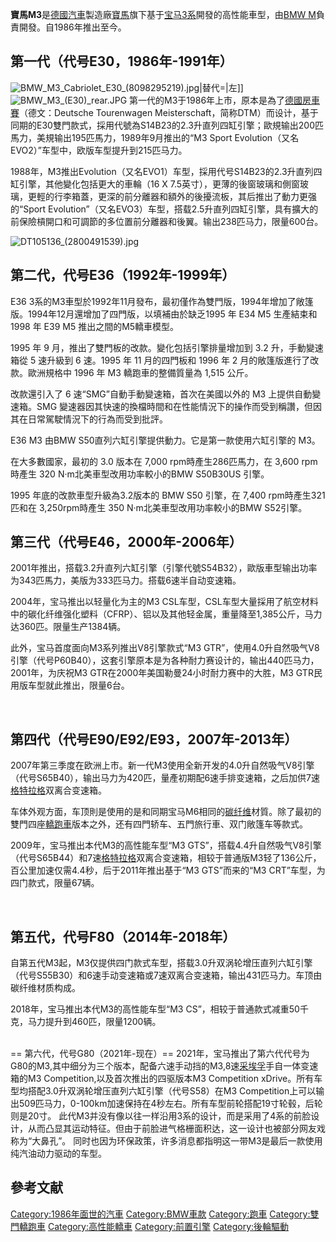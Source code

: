{{noteTA
|T=zh-hans:宝马M3;zh-hk:寶馬M3;zh-tw:BMW M3;
|dt=大陆→宝马M3;香港→寶馬M3；台灣→BMW M3；
|1=zh-hans:宝马M3;zh-hk:寶馬M3;zh-tw:BMW M3;
|2=zh-hans:宝马;zh-hk:寶馬;zh-tw:BMW;
|d1=台灣→BMW;大陆→宝马;香港→寶馬；
}}
{{Infobox automobile
| name = 宝马M3 
| image = File:BMW M3 F80 (15608871427).jpg
| manufacturer = 宝马 M
| class = 紧凑型中型车
| layout = 前置引擎、后驱或四轮驱动
}}
'''寶馬M3'''是[[德國|德國]][[汽車|汽車]]製造廠[[寶馬|寶馬]]旗下基于[[BMW_3系列|宝马3系]]開發的高性能車型，由[[BMW_M|BMW M]]負責開發。自1986年推出至今。

== 第一代（代号E30，1986年-1991年） ==
{{Infobox automobile
| name           = 第一代M3
| image          = File:BMW M3 E30 Sport Evolution (7599599622).jpg
| production     = 1986年3月至1991年6月
| body_style     = 兩門 [[轎跑車|轎跑車]]<br>兩門 [[開篷車|開篷車]]
| platform       =
| related        = BMW 3系列
| transmission   = 5速手动变速箱
|assembly={{flag|西德}}[[雷根斯堡|雷根斯堡]]<br>{{flag|西德}}[[加興|加興]]<br>{{flagicon image|Flag of South Africa (1928-1994).svg}} [[南非|南非]]{{link-en|羅西林|Rosslyn, Gauteng}}
| wheelbase      = {{convert|2562|mm|in||abbr=on}}
| length         = {{convert|4345|mm|in|1|abbr=on}}
| height         = {{convert|1370|mm|in|1|abbr=on}}
| width          = {{convert|1680|mm|in|1|abbr=on}}
| weight         = {{convert|1165|-|1360|kg|lb|1|abbr=on}}<ref>{{cite web|url=http://www.carfolio.com/specifications/models/car/?car=56155|title=1986 BMW M3|publisher=|accessdate=2014-09-30|archive-date=2014-10-06|archive-url=https://web.archive.org/web/20141006135824/http://www.carfolio.com/specifications/models/car/?car=56155|dead-url=no}}</ref><ref>{{cite web|url=http://www.carfolio.com/specifications/models/car/?car=170775|title=1988 BMW M3 Cabrio|publisher=|accessdate=2014-09-30|archive-date=2014-10-06|archive-url=https://web.archive.org/web/20141006135837/http://www.carfolio.com/specifications/models/car/?car=170775|dead-url=no}}</ref>
| engine         = 2.3升或2.5升直列四缸引擎（代号S14）
}}
[[File:BMW_M3_Cabriolet_E30_(8098295219).jpg|thumb]]|替代=|左]]
[[File:BMW_M3_(E30)_rear.JPG|thumb]]
第一代的M3于1986年上市，原本是為了[[德國房車賽|德國房車賽]]（德文：Deutsche Tourenwagen Meisterschaft，简称DTM）而设计，基于同期的E30雙門款式，採用代號為S14B23的2.3升直列四缸引擎；歐規输出200匹馬力，美規输出195匹馬力，1989年9月推出的“M3 Sport Evolution（又名EVO2）”车型中，欧版车型提升到215匹马力。

1988年，M3推出Evolution（又名EVO1）车型，採用代号S14B23的2.3升直列四缸引擎，其他變化包括更大的車輪（16 X 7.5英寸），更薄的後窗玻璃和側窗玻璃，更輕的行李箱蓋，更深的前分離器和額外的後擾流板，其后推出了動力更强的“Sport Evolution”（又名EVO3）车型，搭载2.5升直列四缸引擎，具有擴大的前保險槓開口和可調節的多位置前分離器和後翼。输出238匹马力，限量600台。



[[File:DT105136_(2800491539).jpg|thumb]]
{{clear}}

== 第二代，代号E36（1992年-1999年） ==
{{Infobox automobile
| name = 第二代M3
| image = File:BMW M3 Coupe E36.jpg
| production = 1992年至1999年
| body_style = 4門 [[轎車|轎車]]<br>兩門[[轎跑車|轎跑車]]<br>兩門[[開篷車|開篷車]]
| platform =
|assembly ={{DEU}}[[雷根斯堡|雷根斯堡]]<br>{{flagicon|SAF}} [[南非|南非]]{{link-en|羅西林|Rosslyn, Gauteng}}<br>{{MEX}}[[托盧卡|托盧卡]]（{{link-en|墨西哥BMW|BMW Mexico}}）
| designer = Ulf Weidhase (1990),Martina Bachmann
| related = [[BMW_3系列|BMW 3系列]]
| transmission = 5速手动变速箱<br>5速自动变速箱<br>6速SMG 1
| wheelbase = {{convert|106.3|in|mm|0|abbr=on}}<br>開篷版: {{convert|106.7|in|mm|0|abbr=on}}
| length = {{convert|174.5|in|mm|0|abbr=on}}<br>Lightweight: {{convert|178.0|in|mm|0|abbr=on}}
| height = {{convert|52.6|in|mm|0|abbr=on}}<br>四門版: {{convert|53.7|in|mm|0|abbr=on}}
| width = {{convert|67.3|in|mm|0|abbr=on}}<br>四門版: {{convert|66.9|in|mm|0|abbr=on}}
| weight = {{convert|1460|kg|lb|0|abbr=on}}<br>開篷版: {{convert|1560|kg|lb|0|abbr=on}}
| engine = 3.0升 歐規:S50B30 美規:S50B30US
3.2升 歐規:S50B32 美規:S52B32
}}
{{Multiple image | align = left | direction = vertical | width =
| image1 =1999 BMW M3 Special Edition (15421836545).jpg
| caption1 =後視圖
| image2 =BMW M3 (3782951634).jpg
| caption2 =[[轎車|四門版]]
| image3 =BMW M3 Evo E36 Convertible - Flickr - The Car Spy.jpg
| caption3 =[[開篷車|開篷版]]
}}

E36 3系的M3車型於1992年11月發布，最初僅作為雙門版，1994年增加了敞篷版。1994年12月還增加了四門版，以填補由於缺乏1995 年 E34 M5 生產結束和 1998 年 E39 M5 推出之間的M5轎車模型。

1995 年 9 月，推出了雙門板的改款。變化包括引擎排量增加到 3.2 升，手動變速箱從 5 速升級到 6 速。1995 年 11 月的四門板和 1996 年 2 月的敞篷版進行了改款。歐洲規格中 1996 年 M3 轎跑車的整備質量為 1,515 公斤。

改款還引入了 6 速“SMG”自動手動變速箱，首次在美國以外的 M3 上提供自動變速箱。SMG 變速器因其快速的換檔時間和在性能情況下的操作而受到稱讚，但因其在日常駕駛情況下的行為而受到批評。

E36 M3 由BMW S50直列六缸引擎提供動力。它是第一款使用六缸引擎的 M3。

在大多數國家，最初的 3.0 版本在 7,000 rpm時產生286匹馬力，在 3,600 rpm 時產生 320 N·m北美車型改用功率較小的BMW S50B30US 引擎。

1995 年底的改款車型升級為3.2版本的 BMW S50 引擎，在 7,400 rpm時產生321匹和在 3,250rpm時產生 350 N·m北美車型改用功率較小的BMW S52引擎。
{{clear}}

== 第三代（代号E46，2000年-2006年） ==
{{Infobox automobile
| name           = 第三代M3
| image          =File:BMW M3 E46 - Flickr - Alexandre Prévot (12).jpg
| production     = 2000年9月至2006年8月
| body_style     =兩門轎跑車、两门敞篷车
| platform       =
|assembly={{DEU}}[[雷根斯堡|雷根斯堡]]
| related        = [[BMW_3系列|BMW 3系列]]
| transmission   = 6速手动变速箱或半自动变速箱
| wheelbase      = {{convert|107.5|in|mm|0|abbr=on}}
| length         = 2001–02: {{convert|176.8|in|mm|0|abbr=on}}<br>2003–06: {{convert|176.9|in|mm|0|abbr=on}}
| height         = 2001-02 Coupe: {{convert|54.0|in|mm|0|abbr=on}}<br>2001–02 Convertible: {{convert|53.7|in|mm|0|abbr=on}}<br>2003–06 Coupe: {{convert|53.9|in|mm|0|abbr=on}}<br>2003–06 Convertible: {{convert|53.9|in|mm|0|abbr=on}}
| width          = {{convert|70.1|in|mm|0|abbr=on}}
| engine         = 3.2升直列六缸引擎（代号S54B32）<br>4.0升自然吸气V8引擎（GTR款式，代号P60B40）
| weight         = Coupe: {{convert|3415|lb|abbr=on}}
| designer       = Ulf Weidhase (exterior: 1998)<ref>{{cite web |url=http://195.27.218.10/bmwe/products/automobiles/m3/design/making_of_design/media/Interview_Design_E.pdf |title=Pushing the boundaries. The design of the new BMW M3 |access-date=2016-12-16 |deadurl=yes |archiveurl=https://web.archive.org/web/20010628085700/http://195.27.218.10/bmwe/products/automobiles/m3/design/making_of_design/media/Interview_Design_E.pdf |archivedate=2001-06-28 }}</ref><br>Martina Bachmann (interior: 1998)
}}
{{Multiple image | align = left | direction = vertical | width =
| image1 =BMW M3 (4894925055).jpg
| caption1 = 後視圖
| image2 =BMW M3 SMG Convertible - Flickr - The Car Spy (19).jpg
| caption2 = 敞篷版
}}

2001年推出，搭载3.2升直列六缸引擎（引擎代號S54B32），歐版車型输出功率为343匹馬力，美版为333匹马力。搭载6速半自动变速箱。

2004年，宝马推出以轻量化为主的M3 CSL车型，CSL车型大量採用了航空材料中的碳化纤维强化塑料（CFRP）、铝以及其他轻金属，重量降至1,385公斤，马力达360匹。限量生产1384辆。

此外，宝马首度面向M3系列推出V8引擎款式“M3 GTR”，使用4.0升自然吸气V8引擎（代号P60B40），这套引擎原本是为各种耐力赛设计的，输出440匹马力，2001年，为庆祝M3 GTR在2000年美国勒曼24小时耐力赛中的大胜，M3 GTR民用版车型就此推出，限量6台。
{{clear}}









<br />

== 第四代（代号E90/E92/E93，2007年-2013年） ==
{{Infobox automobile
| name           = E90/92/93
| image          =File:BMW M3 Coupé E92 (14082716748).jpg
| production     = 2007年至2013年7月5日<br>（轎車版則於2011年停產）
| designer       = Karl John Elmitt (coupe) , Hans-Bruno Starke (saloon),Martina Bachmann 
| body_style     = 四門(E90)<br>兩門(E92/E93)
| related        = [[BMW_3系列|BMW 3系列]]
| transmissions  = 6速手动变速箱<br>
7速双离合变速箱
| wheelbase      = {{convert|108.7|in|mm|0|abbr=on}}
| assembly       = {{DEU}}[[雷根斯堡|雷根斯堡]]
| length         = 2011– Coupe & Convertible: {{convert|181.8|in|mm|0|abbr=on}}<br>
2011– saloon: {{convert|180.4|in|mm|0|abbr=on}}<br>
2008–2010 Coupe: {{convert|181.4|in|mm|0|abbr=on}}<br>
2008–2010 Convertible: {{convert|181.7|in|mm|0|abbr=on}}
| height         = 2011– Coupe & 2008–2010 Convertible: {{convert|55.6|in|mm|0|abbr=on}}<br>
2008–2011 saloon: {{convert|57.0|in|mm|0|abbr=on}}<br>
2011– Convertible: {{convert|54.8|in|mm|0|abbr=on}}<br>
2008–2010 Coupe: {{convert|54.2|in|mm|0|abbr=on}}
| width          = 2011– Coupe: {{convert|71.7|in|mm|0|abbr=on}}<br>
2011– Saloon: {{convert|71.5|in|mm|0|abbr=on}}<br>
2011– Convertible: {{convert|71.0|in|mm|0|abbr=on}}
| weight         = Coupe: {{convert|1655|kg|lb|0|abbr=on}}<br>
Saloon: {{convert| 1685|kg|lb|0|abbr=on}}<br>
Convertible: {{convert|1810|kg|lb|0|abbr=on}}
| engine         = 4.0升自然吸气V8引擎（代号S65B40）<br>4.4升自然吸气V8引擎（代号S65B44） }}

{{Multiple image | align = left | direction = vertical | width =
| image1 =BMW M3 E92 - Flickr - Alexandre Prévot (14).jpg
| caption1 = 後視圖 (E92)
| image2 =BMW M3 E90 (14293262964).jpg
| caption2 = 轎車版 (E90)
| image3 =2009 BMW M3 Cabriolet - Flickr - The Car Spy (28).jpg
| caption3 = 敞篷版 (E93)
| image4 = 2008 BMW M3 Convertible - Flickr - The Car Spy (20).jpg
| caption4 = 內裝
}}
2007年第三季度在欧洲上市。新一代M3使用全新开发的4.0升自然吸气V8引擎（代号S65B40），输出马力为420匹，量產初期配6速手排变速箱，之后加供7速[[格特拉克傳動系統有限公司|格特拉格]]双离合变速箱。

车体外观方面，车顶則是使用的是和同期宝马M6相同的[[碳纤维|碳纤维]]材質。除了最初的雙門四座[[轎跑車|轎跑車]]版本之外，还有四門轿车、五門旅行車、双门敞篷车等款式。

2009年，宝马推出本代M3的高性能车型“M3 GTS”，搭载4.4升自然吸气V8引擎（代号S65B44）和7速[[格特拉克傳動系統有限公司|格特拉格]]双离合变速箱，相较于普通版M3轻了136公斤，百公里加速仅需4.4秒，后于2011年推出基于“M3 GTS”而来的“M3 CRT”车型，为四门款式，限量67辆。








<br />

== 第五代，代号F80（2014年-2018年） ==
{{Infobox automobile
| name           = 第五代M3
| image          = BMW M3 F80 57.jpg
| production     = 2014年-2018年
| assembly       = {{DEU}}[[雷根斯堡|雷根斯堡]]
| designer       = Florian Nissl
| body_style     = 4門 [[轎跑車|轎跑車]]
| related        = 宝马M4
| engine         = 3.0升双涡轮增压直列六缸引擎（代号S55B30）
| wheelbase = {{Convert|2812|mm|in|1|abbr=on}}
| length = {{Convert|4671|mm|in|1|abbr=on}}
| width = {{Convert|1877|mm|in|1|abbr=on}}
| height = {{Convert|1424|mm|in|1|abbr=on}}
| weight         = {{convert|1595|kg|lb|0|abbr=on}}
| transmissions  = 6速手动变速箱<br>7速双离合变速箱
}}
自第五代M3起，M3仅提供四门款式车型，搭载3.0升双涡轮增压直列六缸引擎（代号S55B30）和6速手动变速箱或7速双离合变速箱，输出431匹马力。车顶由碳纤维材质构成。

2018年，宝马推出本代M3的高性能车型“M3 CS”，相较于普通款式减重50千克，马力提升到460匹，限量1200辆。
{{clear}}




<br />
== 第六代，代号G80（2021年-现在）==
2021年，宝马推出了第六代代号为G80的M3,其中细分为三个版本，配备六速手动挡的M3,8速[[采埃孚|采埃孚]]手自一体变速箱的M3 Competition,以及首次推出的四驱版本M3 Competition xDrive。所有车型均搭配3.0升双涡轮增压直列六缸引擎（代号S58）在M3 Competition上可以输出509匹马力，0-100km加速保持在4秒左右。所有车型前轮搭配19寸轮毂，后轮则是20寸。
此代M3并没有像以往一样沿用3系的设计，而是采用了4系的前脸设计，从而凸显其运动特征。但由于前脸进气格栅面积达，这一设计也被部分网友戏称为“大鼻孔”。
同时也因为环保政策，许多消息都指明这一带M3是最后一款使用纯汽油动力驱动的车型。

== 參考文献 ==
{{reflist}}

{{BMW cars}}

{{Commonscat|BMW M3}}

[[Category:1986年面世的汽車|Category:1986年面世的汽車]]
[[Category:BMW車款|Category:BMW車款]]
[[Category:跑車|Category:跑車]]
[[Category:雙門轎跑車|Category:雙門轎跑車]]
[[Category:高性能轎車|Category:高性能轎車]]
[[Category:前置引擎|Category:前置引擎]]
[[Category:後輪驅動|Category:後輪驅動]]